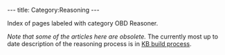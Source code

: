 ---
title: Category:Reasoning
---

Index of pages labeled with category OBD Reasoner.

''Note that some of the articles here are obsolete.'' The currently most up to date description of the reasoning process is in [[KB build process]].